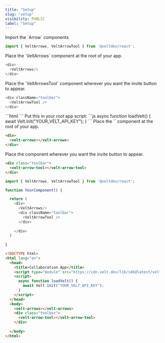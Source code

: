 ```yaml
---
title: "Setup"
slug: "setup"
visibility: PUBLIC
label: "Setup"
---
```



<Tabs>
  <Tab title="React / Next.js">

<Steps titleSize="h2">

<Step title="Import the Arrow components from @veltdev/react">
Import the `Arrow` components

```js
import { VeltArrows, VeltArrowTool } from '@veltdev/react';
```
</Step>

<Step title="Place the VeltArrows component">
Place the `VeltArrows` component at the root of your app.

```js
<div>
  <VeltArrows/>
</div>
```
</Step>

<Step title="Place the VeltArrowTool component">
Place the `VeltArrowsTool` component wherever you want the invite button to appear.

```js
<div className="toolbar">
  <VeltArrowTool />
</div>
```
</Step>

</Steps>


  </Tab>

  <Tab title="HTML / Other Frameworks">


<Steps titleSize="h2">

<Step title="Import the Velt Script tag">
```html
<script type="module" src="https://cdn.velt.dev/lib/sdk@latest/velt.js" onload="loadVelt()"></script>
```
</Step>

<Step title="Initialize with your API Key">
Put this in your root app script:
```js
async function loadVelt() {
    await Velt.init("YOUR_VELT_API_KEY");
}
```
</Step>

<Step title="Place the <velt-arrows> component">
Place the `<velt-arrows>` component at the root of your app.

```html
<div>
  <velt-arrows></velt-arrows>
</div>
```
</Step>

<Step title="Place the <velt-arrow-tool> component">
Place the component wherever you want the invite button to appear.

```html
<div class="toolbar">
  <velt-arrow-tool></velt-arrow-tool>
</div>
```
</Step>


</Steps>



  

  </Tab>
</Tabs>

<RequestExample>

```js React / Next.js
import { VeltArrows, VeltArrowTool } from '@veltdev/react';

function YourComponent() {

  return (
    <div>
      <VeltArrows/>
      <div className="toolbar">
        <VeltArrowTool />
      </div>
      
    </div>
  )
  
}
```




```html HTML
<!DOCTYPE html>
<html lang="en">
  <head>
    <title>Collaboration App</title>
    <script type="module" src="https://cdn.velt.dev/lib/sdk@latest/velt.js" onload="loadVelt()"></script>
    <script>
      async function loadVelt() {
        await Velt.init("YOUR_VELT_API_KEY");
      }
    </script>
  </head>
  <body>
    <velt-arrows></velt-arrows>
    <div class="toolbar">
      <velt-arrow-tool></velt-arrow-tool>
    </div>
    
  </body>
</html>
```

</RequestExample>
